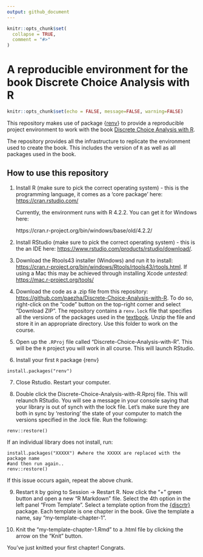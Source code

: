 ```yaml
---
output: github_document
---
```


<!-- README.md is generated from README.Rmd. Please edit that file -->

```r
knitr::opts_chunk$set(
  collapse = TRUE,
  comment = "#>"
)
```

# A reproducible environment for the book Discrete Choice Analysis with R

<!-- badges: start -->

<!-- badges: end -->

```r
knitr::opts_chunk$set(echo = FALSE, message=FALSE, warning=FALSE)
```

This repository makes use of package
{[renv](https://rstudio.github.io/renv/)} to provide a reproducible
project environment to work with the book [Discrete Choice Analysis with
R](https://doi.org/10.1007/978-3-031-20719-8).

The repository provides all the infrastructure to replicate the
environment used to create the book. This includes the version of `R` as
well as all packages used in the book.

## How to use this repository

1.  Install R (make sure to pick the correct operating system) - this is
    the programming language, it comes as a ‘core package’ here:
    <https://cran.rstudio.com/>

    Currently, the environment runs with R 4.2.2. You can get it for Windows here:

    https://cran.r-project.org/bin/windows/base/old/4.2.2/

3.  Install RStudio (make sure to pick the correct operating system) -
    this is the an IDE here:
    <https://www.rstudio.com/products/rstudio/download/>.

4.  Download the Rtools43 installer (Windows) and run it to install:
    <https://cran.r-project.org/bin/windows/Rtools/rtools43/rtools.html>.
    If using a Mac this may be achieved through installing Xcode
    *untested*: <https://mac.r-project.org/tools/>

5.  Download the code as a .zip file from this repository:
    <https://github.com/paezha/Discrete-Choice-Analysis-with-R>. To do so, right-click
    on the "code" button on the top-right corner and select "Download ZIP". The
    repository contains a `renv.lock` file that specifies all the
    versions of the packages used in the [textbook](https://doi.org/10.1007/978-3-031-20719-8). 
    Unzip the file and store it in an appropriate directory. Use this folder to 
    work on the course.

6.  Open up the `.RProj` file called "Discrete-Choice-Analysis-with-R". This
    will be the `R` project you will work in all course. This will
    launch RStudio.

7.  Install your first `R` package {renv}

<!-- -->

    install.packages("renv")

7.  Close Rstudio. Restart your computer.

8.  Double click the Discrete-Choice-Analysis-with-R.Rproj file. This will
    relaunch RStudio. You will see a message in your console saying that
    your library is out of synch with the lock file. Let’s make sure
    they are both in sync by ‘restoring’ the state of your computer to
    match the versions specified in the .lock file. Run the following:

<!-- -->

    renv::restore()

If an individual library does not install, run:

    install.packages("XXXXX") #where the XXXXX are replaced with the package name
    #and then run again..
    renv::restore()

If this issue occurs again, repeat the above chunk.

9.  Restart `R` by going to Session -\> Restart R. Now click the “+”
    green button and open a new “R Markdown” file. Select the 4th option
    in the left panel “From Template”. Select a template option from the
    [{discrtr}](https://paezha.github.io/discrtr/) package. Each template is one
    chapter in the book. Give the template a name, say “my-template-chapter-1”.

10. Knit the “my-template-chapter-1.Rmd” to a .html file by clicking the
    arrow on the “Knit” button.

You’ve just knitted your first chapter! Congrats.
